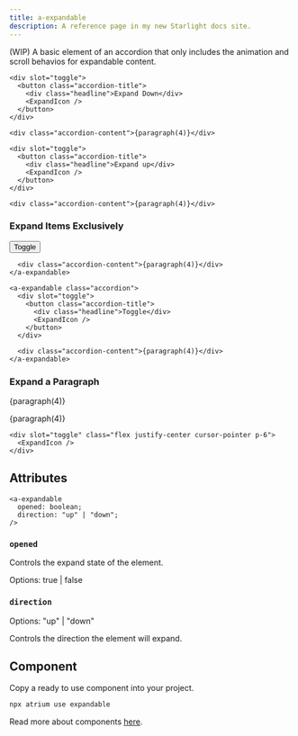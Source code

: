 ```yaml
---
title: a-expandable
description: A reference page in my new Starlight docs site.
---
```



(WIP) A basic element of an accordion that only includes the animation and scroll behavios for expandable content.

<div class="not-content">
  <a-expandable class="accordion">

    <div slot="toggle">
      <button class="accordion-title">
        <div class="headline">Expand Down</div>
        <ExpandIcon />
      </button>
    </div>

    <div class="accordion-content">{paragraph(4)}</div>

  </a-expandable>
</div>

<div class="not-content">
  <a-expandable client:load class="accordion" direction="up">

    <div slot="toggle">
      <button class="accordion-title">
        <div class="headline">Expand up</div>
        <ExpandIcon />
      </button>
    </div>

    <div class="accordion-content">{paragraph(4)}</div>

  </a-expandable>
</div>

### Expand Items Exclusively

<div class="not-content">
  <a-toggle client:load active-attribute="opened">
    <a-expandable class="accordion">
      <div slot="toggle">
        <button class="accordion-title">
          <div class="headline">
            <span>Toggle</span>
          </div>
          <ExpandIcon />
        </button>
      </div>

      <div class="accordion-content">{paragraph(4)}</div>
    </a-expandable>

    <a-expandable class="accordion">
      <div slot="toggle">
        <button class="accordion-title">
          <div class="headline">Toggle</div>
          <ExpandIcon />
        </button>
      </div>

      <div class="accordion-content">{paragraph(4)}</div>
    </a-expandable>

  </a-toggle>
</div>

### Expand a Paragraph

<div class="not-content">
  <p>{paragraph(4)}</p>

  <a-expandable class="accordion" direction="up" data-id="one">
    <p>{paragraph(4)}</p>

    <div slot="toggle" class="flex justify-center cursor-pointer p-6">
      <ExpandIcon />
    </div>

  </a-expandable>
</div>

## Attributes

```tsx
<a-expandable
  opened: boolean;
  direction: "up" | "down";
/>
```

### `opened`

Controls the expand state of the element.

Options: true | false

### `direction`

Options: "up" | "down"

Controls the direction the element will expand.

## Component

Copy a ready to use component into your project.

```bash
npx atrium use expandable
```

Read more about components [here](/mono/components/components).
